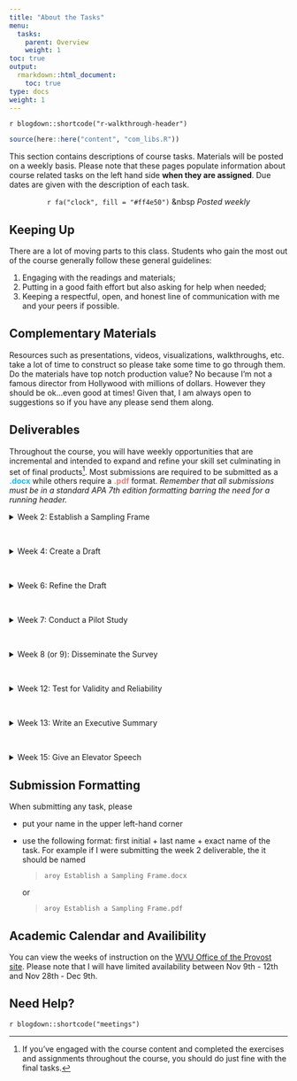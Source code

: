 ```yaml
---
title: "About the Tasks"
menu:
  tasks:
    parent: Overview
    weight: 1
toc: true
output:
  rmarkdown::html_document:
    toc: true
type: docs
weight: 1
---
```


`r blogdown::shortcode("r-walkthrough-header")`

```r
source(here::here("content", "com_libs.R"))
```

This section contains descriptions of course tasks. Materials will be posted on a weekly basis. Please note that these pages populate information about course related tasks on the left hand side **when they are assigned**. Due dates are given with the description of each task.

<center>
`r fa("clock", fill = "#ff4e50")` &nbsp <i>Posted weekly</i>
</center>

## Keeping Up

There are a lot of moving parts to this class. Students who gain the most out of the course generally follow these general guidelines:

1. Engaging with the readings and materials;
2. Putting in a good faith effort but also asking for help when needed; 
3. Keeping a respectful, open, and honest line of communication with me and your peers if possible.

## Complementary Materials 

Resources such as presentations, videos, visualizations, walkthroughs, etc. take a lot of time to construct so please take some time to go through them. Do the materials have top notch production value? No because I'm not a famous director from Hollywood with millions of dollars. However they should be ok...even good at times! Given that, I am always open to suggestions so if you have any please send them along.

## Deliverables

Throughout the course, you will have weekly opportunities that are incremental and intended to expand and refine your skill set culminating in set of final products[^final]. Most submissions are required to be submitted as a <span style="color:#12b8ff;font-weight: bold;">.docx</span> while others require a <span style="color:#f47a7b;font-weight: bold;">.pdf</span> format. *Remember that all submissions must be in a standard APA 7th edition formatting barring the need for a running header.*

<div id="anchorwk2"> 
<details><summary>Week 2: Establish a Sampling Frame</summary>
<br>
<p>
Construct a one to three paragraph case for a population (and its corresponding size) that needs to be surveyed, an estimate of the sample size, why it needs to be studied, and what type of data should be collected. Furthermore include at least one evaluation and/or research question and intended analyses.
<br>
<br>
<i>Note: A population does not necessarily refer to people.</i>
</p>
</details>
</div>
<br>

<div id="anchorwk4">
<details><summary>Week 4: Create a Draft</summary>
<br>
<p>
Create a draft of your instrument in both skeleton and digital forms. Include both direct and indirect measures for each item. 
<br>
<br>
<i>Note: If the instrument is housed elsewhere (e.g. Qualtrics), then simply provide a link and ensure that access is granted to me.</i>
</p>
</details>
</div>
<br>

<div id="anchorwk6">
<details><summary>Week 6: Refine the Draft</summary>
<br>
<p>
Based on feedback, amend both the instrument and skeleton and resubmit for further assessment. Explicitly detail what changes were made using a matrix. Please reach out for additional help as needed.
</p>
</details>
</div>
<br>

<div id="anchorwk8">
<details><summary>Week 7: Conduct a Pilot Study</summary>
<br>
<p>
Execute at least two pilot studies. Update both the instrument and skeleton and resubmit for further assessment. Furthermore submit a two to three paragraph synopsis describing those who assessed the instrument and summarize their contributions. Then provide your approach to accepting or declining their feedback, including those that may have conflicted.
<br>
<br>
<i>Note: You should not explicitly identify those who helped, rather describe their credentials and the characteristics that make each individual helpful as a reviewer.</i>
</p>
</details>
</div>
<br>

<div id="anchorwk8">
<details><summary>Week 8 (or 9): Disseminate the Survey</summary>
<br>
<p>
Administer the instrument on a standard two-week cycle unless other arrangements have been made.
</p>
</details>
</div>
<br>

<div id="anchorwk11">
<details><summary>Week 12: Test for Validity and Reliability</summary>
<br>
<p>
Use the collected data to conduct an EFA and PCA to assess instrument validity and reliability. Submit a one paragraph descriptive summary of the findings and Rmarkdown PDF output.
</p>
</details>
</div>
<br>

<div id="anchorwk13">
<details><summary>Week 13: Write an Executive Summary</summary>
<br>
<p>
Create a one to three page summary describing the research or evaluation question(s), sampling frame, design, methodology, analysis, and findings. Include at least two data visualizations within the body.
</p>
</details>
</div>
<br>

<div id="anchorwk15">
<details><summary>Week 15: Give an Elevator Speech</summary>
<br>
<p>
After reviewing feedback, create a short one minute summary describing the research or evaluation question(s), sampling frame, design, methodology, analysis, and findings. Additionally provide a brief discussion of what you would do differently if given the chance.
</p>
</details>
</div>

[^final]: If you've engaged with the course content and completed the exercises and assignments throughout the course, you should do just fine with the final tasks.

## Submission Formatting

When submitting any task, please 

- put your name in the upper left-hand corner

- use the following format: first initial + last name + exact name of the task. For example if I were submitting the week 2 deliverable, the it should be named
  
  > `aroy Establish a Sampling Frame.docx`
  
  or 
  
  > `aroy Establish a Sampling Frame.pdf`

## Academic Calendar and Availibility

You can view the weeks of instruction on the [WVU Office of the Provost site](https://provost.wvu.edu/academic-calendar/weeks-of-instruction). Please note that I will have limited availability between Nov 9th - 12th and Nov 28th - Dec 9th.

## Need Help?

`r blogdown::shortcode("meetings")`
